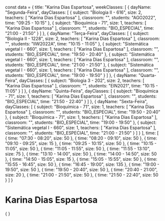 const data = {
  title: "Karina Dias Espartosa",
  weekClasses: [
    {
      dayName: "Segunda-Feira",
      dayClasses: [
        {
          subject: "Biologia II - 616",
          size: 2,
          teachers: [
            "Karina Dias Espartosa"
          ],
          classroom: "",
          students: "AGO2022",
          time: "09:25 - 10:15"
        },
        {
          subject: "Bioquímica - 71",
          size: 1,
          teachers: [
            "Karina Dias Espartosa"
          ],
          classroom: "",
          students: "BIO_ESPECIAL",
          time: "21:00 - 21:50"
        }
      ]
    },
    {
      dayName: "Terça-Feira",
      dayClasses: [
        {
          subject: "Biologia II - 1228",
          size: 2,
          teachers: [
            "Karina Dias Espartosa"
          ],
          classroom: "",
          students: "IIW2022A",
          time: "10:15 - 11:05"
        },
        {
          subject: "Sistemática vegetal I - 660",
          size: 1,
          teachers: [
            "Karina Dias Espartosa"
          ],
          classroom: "",
          students: "BIO_ESPECIAL",
          time: "19:50 - 20:40"
        },
        {
          subject: "Sistemática vegetal I - 660",
          size: 1,
          teachers: [
            "Karina Dias Espartosa"
          ],
          classroom: "",
          students: "BIO_ESPECIAL",
          time: "21:00 - 21:50"
        },
        {
          subject: "Sistemática vegetal I - 660",
          size: 1,
          teachers: [
            "Karina Dias Espartosa"
          ],
          classroom: "",
          students: "BIO_ESPECIAL",
          time: "19:00 - 19:50"
        }
      ]
    },
    {
      dayName: "Quarta-Feira",
      dayClasses: [
        {
          subject: "Biologia 3 - 202",
          size: 2,
          teachers: [
            "Karina Dias Espartosa"
          ],
          classroom: "",
          students: "EIN2021",
          time: "10:15 - 11:05"
        }
      ]
    },
    {
      dayName: "Quinta-Feira",
      dayClasses: [
        {
          subject: "Bioquímica - 71",
          size: 1,
          teachers: [
            "Karina Dias Espartosa"
          ],
          classroom: "",
          students: "BIO_ESPECIAL",
          time: "21:50 - 22:40"
        }
      ]
    },
    {
      dayName: "Sexta-Feira",
      dayClasses: [
        {
          subject: "Bioquímica - 71",
          size: 1,
          teachers: [
            "Karina Dias Espartosa"
          ],
          classroom: "",
          students: "BIO_ESPECIAL",
          time: "19:50 - 20:40"
        },
        {
          subject: "Bioquímica - 71",
          size: 1,
          teachers: [
            "Karina Dias Espartosa"
          ],
          classroom: "",
          students: "BIO_ESPECIAL",
          time: "19:00 - 19:50"
        },
        {
          subject: "Sistemática vegetal I - 660",
          size: 1,
          teachers: [
            "Karina Dias Espartosa"
          ],
          classroom: "",
          students: "BIO_ESPECIAL",
          time: "21:00 - 21:50"
        }
      ]
    }
  ],
  time: [
    {
      time: "07:30 - 08:20",
      size: 50
    },
    {
      time: "08:20 - 09:10",
      size: 50
    },
    {
      time: "09:10 - 09:25",
      size: 15
    },
    {
      time: "09:25 - 10:15",
      size: 50
    },
    {
      time: "10:15 - 11:05",
      size: 50
    },
    {
      time: "11:05 - 11:55",
      size: 50
    },
    {
      time: "11:55 - 13:10",
      size: 75
    },
    {
      time: "13:10 - 14:00",
      size: 50
    },
    {
      time: "14:00 - 14:50",
      size: 50
    },
    {
      time: "14:50 - 15:05",
      size: 15
    },
    {
      time: "15:05 - 15:55",
      size: 50
    },
    {
      time: "15:55 - 16:45",
      size: 50
    },
    {
      time: "16:45 - 19:00",
      size: 135
    },
    {
      time: "19:00 - 19:50",
      size: 50
    },
    {
      time: "19:50 - 20:40",
      size: 50
    },
    {
      time: "20:40 - 21:00",
      size: 20
    },
    {
      time: "21:00 - 21:50",
      size: 50
    },
    {
      time: "21:50 - 22:40",
      size: 50
    }
  ]
}

# Karina Dias Espartosa

<div>
    {
        <Grid
            title={data.title} 
            weekClasses={data.weekClasses} 
            time={data.time}
        />
    }
</div>